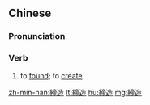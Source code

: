 {{also|缔造}}
==Chinese==
{{zh-forms|s=缔造}}

===Pronunciation===
{{zh-pron
|m=dìzào
|c=tai3 zou6,dai3 zou6,dai6 zou6
|h=pfs=thi-chho
|mn=tè-chō
|cat=v
}}

===Verb===
{{zh-verb}}

# to [[found]]; to [[create]]

[[zh-min-nan:締造]]
[[lt:締造]]
[[hu:締造]]
[[mg:締造]]
